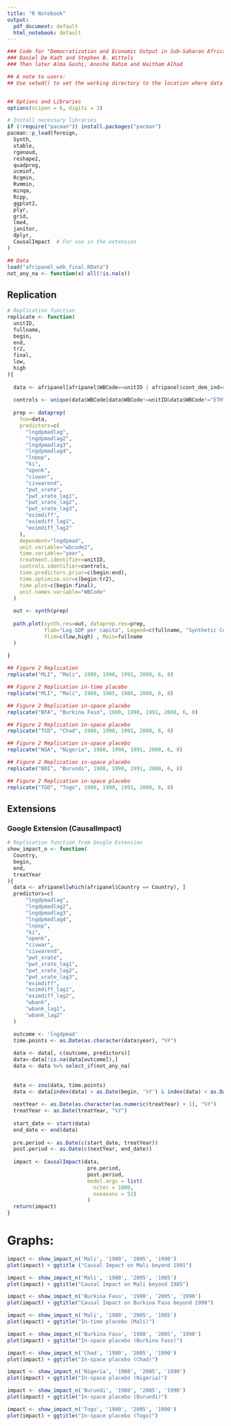 ```yaml
---
title: "R Notebook"
output:
  pdf_document: default
  html_notebook: default
---
```


```r
### Code for "Democratization and Economic Output in Sub-Saharan Africa"
### Daniel De Kadt and Stephen B. Wittels
### Then later Alma Gashi, Anosha Rahim and Haitham Alhad

## A note to users:
## Use setwd() to set the working directory to the location where data files are saved. 


## Options and Libraries
options(scipen = 6, digits = 3)

# Install necessary libraries
if (!require("pacman")) install.packages("pacman")
pacman::p_load(foreign, 
  Synth, 
  xtable, 
  rgenoud, 
  reshape2, 
  quadprog, 
  ucminf, 
  Rcgmin, 
  Rvmmin, 
  minqa, 
  Rcpp, 
  ggplot2, 
  plyr, 
  grid, 
  lme4,
  janitor,
  dplyr,
  CausalImpact  # For use in the extension
)

```


```r
## Data
load("afripanel_wdk_final.RData")
not_any_na <- function(x) all(!is.na(x))
```

## Replication

```r
# Replication function
replicate <- function(
  unitID,
  fullname,
  begin,
  end,
  tr2,
  final,
  low,
  high
){
  
  data <- afripanel[afripanel$WBCode==unitID | afripanel$cont_dem_ind==1,]
  
  controls <- unique(data$WBCode[data$WBCode!=unitID&data$WBCode!="ETH"&data$WBCode!="SDN"])
  
  prep <- dataprep(
    foo=data, 
    predictors=c(
      "lngdpmadlag",
      "lngdpmadlag2",
      "lngdpmadlag3",
      "lngdpmadlag4",
      "lnpop",
      "ki",
      "openk",
      "civwar",
      "civwarend",
      "pwt_xrate",
      "pwt_xrate_lag1",
      "pwt_xrate_lag2",
      "pwt_xrate_lag3",
      "eximdiff",
      "eximdiff_lag1",
      "eximdiff_lag2"
    ),
    dependent="lngdpmad",
    unit.variable="wbcode2",
    time.variable="year", 
    treatment.identifier=unitID, 
    controls.identifier=controls,          
    time.predictors.prior=c(begin:end),
    time.optimize.ssr=c(begin:tr2),
    time.plot=c(begin:final),
    unit.names.variable="WBCode"
  )
  
  out <- synth(prep)
  
  path.plot(synth.res=out, dataprep.res=prep,
            Ylab="Log GDP per capita", Legend=c(fullname, "Synthetic Counterfactual"), tr.intake=tr2,
            Ylim=c(low,high) , Main=fullname
  )
  
}
```



```r
## Figure 2 Replication
replicate("MLI", "Mali", 1980, 1990, 1991, 2008, 6, 8)  
```
```r
## Figure 2 Replication in-time placebo
replicate("MLI", "Mali", 1980, 1985, 1986, 2008, 6, 8)
```
```r
## Figure 2 Replication in-space placebo
replicate("BFA", "Burkina Faso", 1980, 1990, 1991, 2008, 6, 8)  
```
```r
## Figure 2 Replication in-space placebo
replicate("TCD", "Chad", 1980, 1990, 1991, 2008, 6, 8)  
```
```r
## Figure 2 Replication in-space placebo
replicate("NGA", "Nigeria", 1980, 1990, 1991, 2008, 6, 8)  
```
```r
## Figure 2 Replication in-space placebo
replicate("BDI", "Burundi", 1980, 1990, 1991, 2008, 6, 8)  
```
```r
## Figure 2 Replication in-space placebo
replicate("TGO", "Togo", 1980, 1990, 1991, 2008, 6, 8)  
```

## Extensions

### Google Extension (CausalImpact)
```r
# Replication function from Google Extension
show_impact_n <- function(
  Country,
  begin,
  end,
  treatYear
){
  data <- afripanel[which(afripanel$Country == Country), ]
  predictors=c(
      "lngdpmadlag",
      "lngdpmadlag2",
      "lngdpmadlag3",
      "lngdpmadlag4",
      "lnpop",
      "ki",
      "openk",
      "civwar",
      "civwarend",
      "pwt_xrate",
      "pwt_xrate_lag1",
      "pwt_xrate_lag2",
      "pwt_xrate_lag3",
      "eximdiff",
      "eximdiff_lag1",
      "eximdiff_lag2",
      "wbank",
      "wbank_lag1",
      "wbank_lag2"
  )

  outcome <- 'lngdpmad'
  time.points <- as.Date(as.character(data$year), "%Y")
  
  data <- data[, c(outcome, predictors)]
  data<-data[!is.na(data[outcome]),]
  data <- data %>% select_if(not_any_na)
  
  
  data <- zoo(data, time.points)
  data <- data[index(data) > as.Date(begin, '%Y') & index(data) < as.Date(end, '%Y')]
  
  nextYear <- as.Date(as.character(as.numeric(treatYear) + 1), "%Y")
  treatYear <- as.Date(treatYear, "%Y")
  
  start_date <- start(data)
  end_date <- end(data)
  
  pre.period <- as.Date(c(start_date, treatYear))
  post.period <- as.Date(c(nextYear, end_date))
  
  impact <- CausalImpact(data, 
                          pre.period, 
                          post.period,
                          model.args = list(
                            niter = 1000, 
                            nseasons = 52)
                          )
  return(impact)
}
```
# Graphs:
```r
impact <- show_impact_n('Mali', '1980', '2005', '1990')
plot(impact) + ggtitle ("Causal Impact on Mali beyond 1991")
```
```r
impact <- show_impact_n('Mali', '1980', '2005', '1985')
plot(impact) + ggtitle("Causal Impact on Mali beyond 1985")
```
```r
impact <- show_impact_n('Burkina Faso', '1980', '2005', '1990')
plot(impact) + ggtitle("Causal Impact on Burkina Faso beyond 1990")
```
```r
impact <- show_impact_n('Mali', '1980', '2005', '1985')
plot(impact) + ggtitle("In-time placebo (Mali)")
```
```r
impact <- show_impact_n('Burkina Faso', '1980', '2005', '1990')
plot(impact) + ggtitle("In-space placebo (Burkina Faso)")
```
```r
impact <- show_impact_n('Chad', '1980', '2005', '1990')
plot(impact) + ggtitle("In-space placebo (Chad)")
```


```r
impact <- show_impact_n('Nigeria', '1980', '2005', '1990')
plot(impact) + ggtitle("In-space placebo (Nigeria)")
```

```r
impact <- show_impact_n('Burundi', '1980', '2005', '1990')
plot(impact) + ggtitle("In-space placebo (Burundi)")
```

```r
impact <- show_impact_n('Togo', '1980', '2005', '1990')
plot(impact) + ggtitle("In-space placebo (Togo)")
```